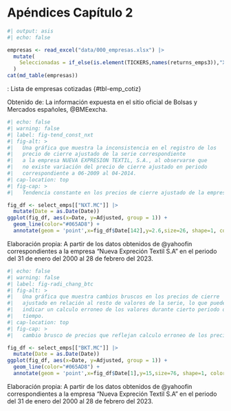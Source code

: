 # Apéndices Capítulo 2 {.unnumbered}

```r
#| output: asis
#| echo: false

empresas <- read_excel("data/000_empresas.xlsx") |>
  mutate(
    Seleccionadas = if_else(is.element(TICKERS,names(returns_emps3)),"X","")
  )
cat(md_table(empresas))
```

: Lista de empresas cotizadas {#tbl-emp_cotiz}

::: figure-caption
Obtenido de: La información expuesta en el sitio oficial de Bolsas y Mercados españoles, @BMEexcha.
:::

```r
#| echo: false
#| warning: false
#| label: fig-tend_const_nxt
#| fig-alt: >
#|   Una gráfica que muestra la inconsistencia en el registro de los 
#|   precio de cierre ajustado de la serie correspondiente 
#|   a la empresa NUEVA EXPRESION TEXTIL, S.A., al observarse que 
#|   no existe variación del precio de cierre ajustado en periodo 
#|   correspondiente a 06-2009 al 04-2014.
#| cap-location: top
#| fig-cap: >
#|   Tendencia constante en los precios de cierre ajustado de la empresa "Nueva Expreción Textil S.A"

fig_df <- select_emps[["NXT.MC"]] |>
  mutate(Date = as.Date(Date))
ggplot(fig_df, aes(x=Date, y=Adjusted, group = 1)) +
  geom_line(color="#065AD8") +
  annotate(geom = 'point',x=fig_df$Date[142],y=2.6,size=26, shape=1, color="red")
```

::: figure-caption
Elaboración propia: A partir de los datos obtenidos de @yahoofin correspondientes a la empresa "Nueva Expreción Textil S.A" en el periodo del 31 de enero del 2000 al 28 de febrero del 2023.
:::

```r
#| echo: false
#| warning: false
#| label: fig-radi_chang_btc
#| fig-alt: >
#|   Una gráfica que muestra cambios bruscos en los precios de cierre 
#|   ajustado en relación al resto de valores de la serie, lo que puede 
#|   indicar un calculo erroneo de los valores durante cierto periodo de 
#|   tiempo.
#| cap-location: top
#| fig-cap: >
#|   cambio brusco de precios que reflejan calculo erroneo de los precios de cierre ajustado, "BANKINTER,S.A."

fig_df <- select_emps[["BKT.MC"]] |>
  mutate(Date = as.Date(Date))
ggplot(fig_df, aes(x=Date, y=Adjusted, group = 1)) +
  geom_line(color="#065AD8") +
  annotate(geom = 'point',x=fig_df$Date[1],y=15,size=76, shape=1, color="red")
```

::: figure-caption
Elaboración propia: A partir de los datos obtenidos de @yahoofin correspondientes a la empresa "Nueva Expreción Textil S.A" en el periodo del 31 de enero del 2000 al 28 de febrero del 2023.
:::
